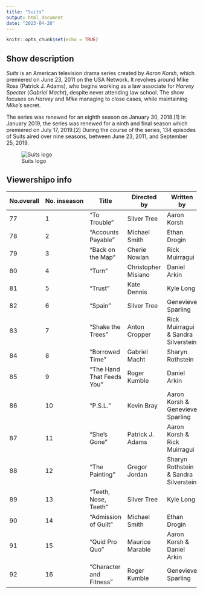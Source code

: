 ---
title: "Suits"
output: html_document
date: "2023-04-26"
---

```{r setup, include=FALSE}
knitr::opts_chunk$set(echo = TRUE)
```

## Show description

*Suits* is an American television drama series created by *Aaron Korsh*, which premiered on June 23, 2011 on the USA Network. It revolves around Mike Ross (Patrick J. Adams), who begins working as a law associate for *Harvey Specter* (*Gabriel Macht*), despite never attending law school. The show focuses on *Harvey* and *Mike* managing to close cases, while maintaining *Mike's* secret.

The series was renewed for an eighth season on January 30, 2018.[1] In January 2019, the series was renewed for a ninth and final season which premiered on July 17, 2019.[2] During the course of the series, 134 episodes of Suits aired over nine seasons, between June 23, 2011, and September 25, 2019.


![Suits logo](Suits_Logo.png)


## Viewershipo info

| No.overall | No. inseason | Title                     | Directed by         | Written by                                | Original air date                              | U.S. viewers(millions) |
|------------|--------------|---------------------------|---------------------|-------------------------------------------|------------------------------------------------|------------------------|
| 77         | 1            | "To Trouble"              | Silver Tree         | Aaron Korsh                               | July&nbsp;13,&nbsp;2016&nbsp;(2016-07-13)      | 1.85[79]               |
| 78         | 2            | "Accounts Payable"        | Michael Smith       | Ethan Drogin                              | July&nbsp;20,&nbsp;2016&nbsp;(2016-07-20)      | 1.65[80]               |
| 79         | 3            | "Back on the Map"         | Cherie Nowlan       | Rick Muirragui                            | July&nbsp;27,&nbsp;2016&nbsp;(2016-07-27)      | 1.78[81]               |
| 80         | 4            | "Turn"                    | Christopher Misiano | Daniel Arkin                              | August&nbsp;3,&nbsp;2016&nbsp;(2016-08-03)     | 1.81[82]               |
| 81         | 5            | "Trust"                   | Kate Dennis         | Kyle Long                                 | August&nbsp;10,&nbsp;2016&nbsp;(2016-08-10)    | 1.51[83]               |
| 82         | 6            | "Spain"                   | Silver Tree         | Genevieve Sparling                        | August&nbsp;17,&nbsp;2016&nbsp;(2016-08-17)    | 1.68[84]               |
| 83         | 7            | "Shake the Trees"         | Anton Cropper       | Rick Muirragui &amp; Sandra Silverstein   | August&nbsp;24,&nbsp;2016&nbsp;(2016-08-24)    | 1.83[85]               |
| 84         | 8            | "Borrowed Time"           | Gabriel Macht       | Sharyn Rothstein                          | August&nbsp;31,&nbsp;2016&nbsp;(2016-08-31)    | 1.88[86]               |
| 85         | 9            | "The Hand That Feeds You" | Roger Kumble        | Daniel Arkin                              | September&nbsp;7,&nbsp;2016&nbsp;(2016-09-07)  | 1.87[87]               |
| 86         | 10           | "P.S.L."                  | Kevin Bray          | Aaron Korsh &amp; Genevieve Sparling      | September&nbsp;14,&nbsp;2016&nbsp;(2016-09-14) | 1.92[88]               |
| 87         | 11           | "She's Gone"              | Patrick J. Adams    | Aaron Korsh &amp; Rick Muirragui          | January&nbsp;25,&nbsp;2017&nbsp;(2017-01-25)   | 1.37[89]               |
| 88         | 12           | "The Painting"            | Gregor Jordan       | Sharyn Rothstein &amp; Sandra Silverstein | February&nbsp;1,&nbsp;2017&nbsp;(2017-02-01)   | 1.53[90]               |
| 89         | 13           | "Teeth, Nose, Teeth"      | Silver Tree         | Kyle Long                                 | February&nbsp;8,&nbsp;2017&nbsp;(2017-02-08)   | 1.28[91]               |
| 90         | 14           | "Admission of Guilt"      | Michael Smith       | Ethan Drogin                              | February&nbsp;15,&nbsp;2017&nbsp;(2017-02-15)  | 1.21[92]               |
| 91         | 15           | "Quid Pro Quo"            | Maurice Marable     | Aaron Korsh &amp; Daniel Arkin            | February&nbsp;22,&nbsp;2017&nbsp;(2017-02-22)  | 1.25[93]               |
| 92         | 16           | "Character and Fitness"   | Roger Kumble        | Genevieve Sparling                        | March&nbsp;1,&nbsp;2017&nbsp;(2017-03-01)      | 1.13[94]               |




